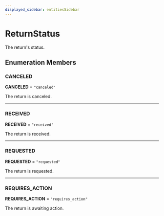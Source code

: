 ```yaml
---
displayed_sidebar: entitiesSidebar
---
```



# ReturnStatus

The return's status.

## Enumeration Members

### CANCELED

 **CANCELED** = `"canceled"`

The return is canceled.

___

### RECEIVED

 **RECEIVED** = `"received"`

The return is received.

___

### REQUESTED

 **REQUESTED** = `"requested"`

The return is requested.

___

### REQUIRES\_ACTION

 **REQUIRES\_ACTION** = `"requires_action"`

The return is awaiting action.
